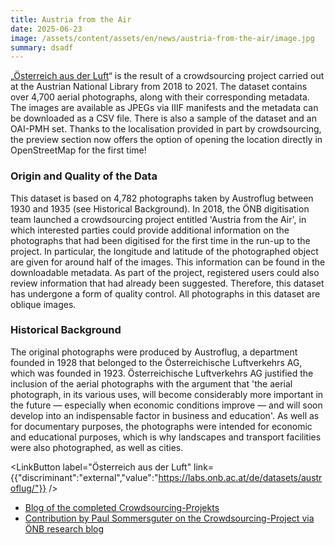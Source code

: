 ```yaml
---
title: Austria from the Air
date: 2025-06-23
image: /assets/content/assets/en/news/austria-from-the-air/image.jpg
summary: dsadf
---
```

„[Österreich aus der Luft](https://labs.onb.ac.at/de/datasets/austroflug/ "https://labs.onb.ac.at/de/datasets/austroflug/")“ is the result of a crowdsourcing project carried out at the Austrian National Library from 2018 to 2021. The dataset contains over 4,700 aerial photographs, along with their corresponding metadata. The images are available as JPEGs via IIIF manifests and the metadata can be downloaded as a CSV file. There is also a sample of the dataset and an OAI-PMH set. Thanks to the localisation provided in part by crowdsourcing, the preview section now offers the option of opening the location directly in OpenStreetMap for the first time!

### **Origin and Quality of the Data**

This dataset is based on 4,782 photographs taken by Austroflug between 1930 and 1935 (see Historical Background). In 2018, the ÖNB digitisation team launched a crowdsourcing project entitled 'Austria from the Air', in which interested parties could provide additional information on the photographs that had been digitised for the first time in the run-up to the project. In particular, the longitude and latitude of the photographed object are given for around half of the images. This information can be found in the downloadable metadata. As part of the project, registered users could also review information that had already been suggested. Therefore, this dataset has undergone a form of quality control. All photographs in this dataset are oblique images.

### **Historical Background**

The original photographs were produced by Austroflug, a department founded in 1928 that belonged to the Österreichische Luftverkehrs AG, which was founded in 1923. Österreichische Luftverkehrs AG justified the inclusion of the aerial photographs with the argument that 'the aerial photograph, in its various uses, will become considerably more important in the future — especially when economic conditions improve — and will soon develop into an indispensable factor in business and education'. As well as for documentary purposes, the photographs were intended for economic and educational purposes, which is why landscapes and transport facilities were also photographed, as well as cities.

<LinkButton label="Österreich aus der Luft" link={{"discriminant":"external","value":"https://labs.onb.ac.at/de/datasets/austroflug/"}} />

* [Blog of the completed Crowdsourcing-Projekts](https://crowdsourcing.onb.ac.at/blog/)
* [Contribution by Paul Sommersguter on the Crowdsourcing-Project via ÖNB research blog](https://www.onb.ac.at/mehr/blogs/historische-luftbilder-gemeinsam-erschliessen)
